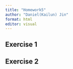 ```yaml
---
title: "Homework5"
author: "Daniel(Kailun) Jin"
format: html
editor: visual
---
```


## Exercise 1


## Exercise 2
